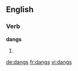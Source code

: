 ==English==

===Verb===
'''dangs'''

# {{third-person singular of|dang}}

[[de:dangs]]
[[fr:dangs]]
[[vi:dangs]]